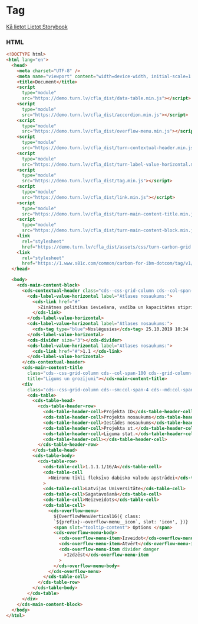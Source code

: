 
# Tag

[Kā lietot Lietot Storybook](https://github.com/turn-digital/cfla-how-to-use)

### HTML

```html
<!DOCTYPE html>
<html lang="en">
  <head>
    <meta charset="UTF-8" />
    <meta name="viewport" content="width=device-width, initial-scale=1.0" />
    <title>Document</title>
    <script
      type="module"
      src="https://demo.turn.lv/cfla_dist/data-table.min.js"></script>
    <script
      type="module"
      src="https://demo.turn.lv/cfla_dist/accordion.min.js"></script>
    <script
      type="module"
      src="https://demo.turn.lv/cfla_dist/overflow-menu.min.js"></script>
    <script
      type="module"
      src="https://demo.turn.lv/cfla_dist/turn-contextual-header.min.js"></script>
    <script
      type="module"
      src="https://demo.turn.lv/cfla_dist/turn-label-value-horizontal.min.js"></script>
    <script
      type="module"
      src="https://demo.turn.lv/cfla_dist/tag.min.js"></script>
    <script
      type="module"
      src="https://demo.turn.lv/cfla_dist/link.min.js"></script>
    <script
      type="module"
      src="https://demo.turn.lv/cfla_dist/turn-main-content-title.min.js"></script>
    <script
      type="module"
      src="https://demo.turn.lv/cfla_dist/turn-main-content-block.min.js"></script>
    <link
      rel="stylesheet"
      href="https://demo.turn.lv/cfla_dist/assets/css/turn-carbon-grid.css" />
    <link
      rel="stylesheet"
      href="https://1.www.s81c.com/common/carbon-for-ibm-dotcom/tag/v1/latest/plex.css" />
  </head>

  <body>
    <cds-main-content-block>
      <cds-contextual-header class="cds--css-grid-column cds--col-span-100">
        <cds-label-value-horizontal label="Atlases nosaukums:">
          <cds-link href="#"
            >Zinātnes politikas ieviešana, vadība un kapacitātes stiprināšana
          </cds-link>
        </cds-label-value-horizontal>
        <cds-label-value-horizontal label="Atlases nosaukums:">
          <cds-tag type="blue">Noslēgusies</cds-tag> 25.10.2019 10:34
        </cds-label-value-horizontal>
        <cds-divider size="3"></cds-divider>
        <cds-label-value-horizontal label="Atlases nosaukums:">
          <cds-link href="#">1.1 </cds-link>
        </cds-label-value-horizontal>
      </cds-contextual-header>
      <cds-main-content-title
        class="cds--css-grid-column cds--col-span-100 cds--grid-column-hang"
        title="Līgums un grozījumi"></cds-main-content-title>
      <div
        class="cds--css-grid-column cds--sm:col-span-4 cds--md:col-span-8 cds--lg:col-span-10 cds--lg:col-span-16">
        <cds-table>
          <cds-table-head>
            <cds-table-header-row>
              <cds-table-header-cell>Projekta ID</cds-table-header-cell>
              <cds-table-header-cell>Projekta nosaukums</cds-table-header-cell>
              <cds-table-header-cell>Iestādes nosaukums</cds-table-header-cell>
              <cds-table-header-cell>Projekta st.</cds-table-header-cell>
              <cds-table-header-cell>Līguma stat.</cds-table-header-cell>
              <cds-table-header-cell></cds-table-header-cell>
            </cds-table-header-row>
          </cds-table-head>
          <cds-table-body>
            <cds-table-row>
              <cds-table-cell>1.1.1.1/16/A</cds-table-cell>
              <cds-table-cell
                >Neironu tīkli fleksīvo dabisko valodu apstrādei</cds-table-cell
              >
              <cds-table-cell>Latvijas Universitāte</cds-table-cell>
              <cds-table-cell>Sagatavošanā</cds-table-cell>
              <cds-table-cell>Neizveidots</cds-table-cell>
              <cds-table-cell>
                <cds-overflow-menu>
                  ${OverflowMenuVertical16({ class:
                  `${prefix}--overflow-menu__icon`, slot: 'icon', })}
                  <span slot="tooltip-content"> Options </span>
                  <cds-overflow-menu-body>
                    <cds-overflow-menu-item>Izveidot</cds-overflow-menu-item>
                    <cds-overflow-menu-item>Atvērt</cds-overflow-menu-item>
                    <cds-overflow-menu-item divider danger
                      >Izdzēst</cds-overflow-menu-item
                    >
                  </cds-overflow-menu-body>
                </cds-overflow-menu>
              </cds-table-cell>
            </cds-table-row>
          </cds-table-body>
        </cds-table>
      </div>
    </cds-main-content-block>
  </body>
</html>
```
